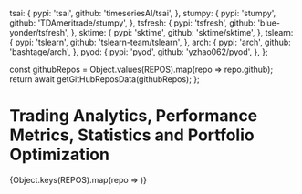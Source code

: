 
  tsai: {
    pypi: 'tsai',
    github: 'timeseriesAI/tsai',
  },
  stumpy: {
    pypi: 'stumpy',
    github: 'TDAmeritrade/stumpy',
  },
  tsfresh: {
    pypi: 'tsfresh',
    github: 'blue-yonder/tsfresh',
  },
  sktime: {
    pypi: 'sktime',
    github: 'sktime/sktime',
  },
  tslearn: {
    pypi: 'tslearn',
    github: 'tslearn-team/tslearn',
  },
  arch: {
    pypi: 'arch',
    github: 'bashtage/arch',
  },
  pyod: {
    pypi: 'pyod',
    github: 'yzhao062/pyod',
  },
};

  const githubRepos = Object.values(REPOS).map(repo => repo.github);
  return await getGitHubReposData(githubRepos);
};

# Trading Analytics, Performance Metrics, Statistics and Portfolio Optimization
<ReposTable />
{Object.keys(REPOS).map(repo => <LibBlock key={repo} repo={repo} REPOS={REPOS} />)}
